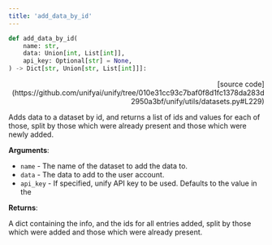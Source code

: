 ```yaml
---
title: 'add_data_by_id'
---
```


```python
def add_data_by_id(
    name: str,
    data: Union[int, List[int]],
    api_key: Optional[str] = None,
) -> Dict[str, Union[str, List[int]]]:
```

<p align="right">[source code](https://github.com/unifyai/unify/tree/010e31cc93c7baf0f8d1fc1378da283d2950a3bf/unify/utils/datasets.py#L229)</p>

Adds data to a dataset by id, and returns a list of ids and values for each of
those, split by those which were already present and those which were newly added.

**Arguments**:

- `name` - The name of the dataset to add the data to.
- `data` - The data to add to the user account.
- `api_key` - If specified, unify API key to be used. Defaults to the value in the



**Returns**:

A dict containing the info, and the ids for all entries added, split by those
which were added and those which were already present.
